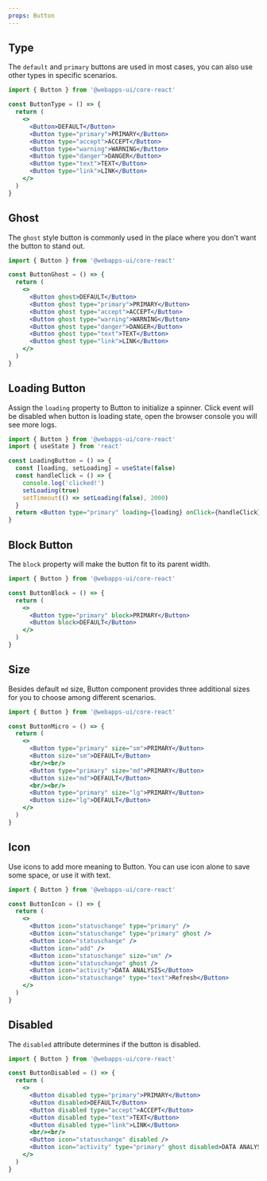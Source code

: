 ```yaml
---
props: Button
---
```


## Type

The `default` and `primary` buttons are used in most cases, you can also use other types in specific scenarios.

```jsx tabs
import { Button } from '@webapps-ui/core-react'

const ButtonType = () => {
  return (
    <>
      <Button>DEFAULT</Button>
      <Button type="primary">PRIMARY</Button>
      <Button type="accept">ACCEPT</Button>
      <Button type="warning">WARNING</Button>
      <Button type="danger">DANGER</Button>
      <Button type="text">TEXT</Button>
      <Button type="link">LINK</Button>
    </>
  )
}
```

## Ghost

The `ghost` style button is commonly used in the place where you don't want the button to stand out.

```jsx tabs
import { Button } from '@webapps-ui/core-react'

const ButtonGhost = () => {
  return (
    <>
      <Button ghost>DEFAULT</Button>
      <Button ghost type="primary">PRIMARY</Button>
      <Button ghost type="accept">ACCEPT</Button>
      <Button ghost type="warning">WARNING</Button>
      <Button ghost type="danger">DANGER</Button>
      <Button ghost type="text">TEXT</Button>
      <Button ghost type="link">LINK</Button>
    </>
  )
}
```

## Loading Button

Assign the `loading` property to Button to initialize a spinner. Click event will be disabled when button is loading state, open the browser console you will see more logs.

```jsx tabs
import { Button } from '@webapps-ui/core-react'
import { useState } from 'react'

const LoadingButton = () => {
  const [loading, setLoading] = useState(false)
  const handleClick = () => {
    console.log('clicked!')
    setLoading(true)
    setTimeout(() => setLoading(false), 2000)
  }
  return <Button type="primary" loading={loading} onClick={handleClick}>SHOW LOADING</Button>
}
```

## Block Button

The `block` property will make the button fit to its parent width.

```jsx tabs
import { Button } from '@webapps-ui/core-react'

const ButtonBlock = () => {
  return (
    <>
      <Button type="primary" block>PRIMARY</Button>
      <Button block>DEFAULT</Button>
    </>
  )
}
```

## Size

Besides default `md` size, Button component provides three additional sizes for you to choose among different scenarios.

```jsx tabs
import { Button } from '@webapps-ui/core-react'

const ButtonMicro = () => {
  return (
    <>
      <Button type="primary" size="sm">PRIMARY</Button>
      <Button size="sm">DEFAULT</Button>
      <br/><br/>
      <Button type="primary" size="md">PRIMARY</Button>
      <Button size="md">DEFAULT</Button>
      <br/><br/>
      <Button type="primary" size="lg">PRIMARY</Button>
      <Button size="lg">DEFAULT</Button>
    </>
  )
}
```

## Icon

Use icons to add more meaning to Button. You can use icon alone to save some space, or use it with text.

```jsx tabs
import { Button } from '@webapps-ui/core-react'

const ButtonIcon = () => {
  return (
    <>
      <Button icon="statuschange" type="primary" />
      <Button icon="statuschange" type="primary" ghost />
      <Button icon="statuschange" />
      <Button icon="add" />
      <Button icon="statuschange" size="sm" />
      <Button icon="statuschange" ghost />
      <Button icon="activity">DATA ANALYSIS</Button>
      <Button icon="statuschange" type="text">Refresh</Button>
    </>
  )
}
```

## Disabled

The `disabled` attribute determines if the button is disabled.

```jsx tabs
import { Button } from '@webapps-ui/core-react'

const ButtonDisabled = () => {
  return (
    <>
      <Button disabled type="primary">PRIMARY</Button>
      <Button disabled>DEFAULT</Button>
      <Button disabled type="accept">ACCEPT</Button>
      <Button disabled type="text">TEXT</Button>
      <Button disabled type="link">LINK</Button>
      <br/><br/>
      <Button icon="statuschange" disabled />
      <Button icon="activity" type="primary" ghost disabled>DATA ANALYSIS</Button>
    </>
  )
}
```
